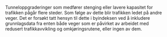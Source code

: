 Tunneloppgraderinger som medfører stenging eller lavere kapasitet for trafikken pågår flere steder. Som følge av dette blir trafikken ledet på andre veger. Det er forsøkt tatt hensyn til dette i byindeksen ved å inkludere grunnlagsdata fra enten både veger som er påvirket av arbeidet med redusert trafikkavvikling og omkjøringsrutene, eller ingen av dem. 